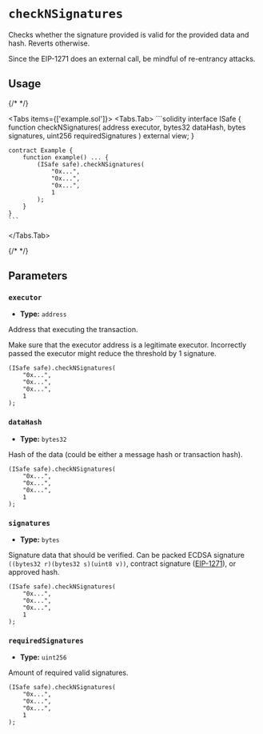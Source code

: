
# `checkNSignatures`

Checks whether the signature provided is valid for the provided data and hash. Reverts otherwise.

<Callout type='info'>
  Since the EIP-1271 does an external call, be mindful of re-entrancy attacks.
</Callout>

## Usage

{/* <!-- vale off --> */}

<Tabs items={['example.sol']}>
  <Tabs.Tab>
    ```solidity
    interface ISafe {
        function checkNSignatures(
            address executor,
            bytes32 dataHash,
            bytes signatures,
            uint256 requiredSignatures
        ) external view;
    }


    contract Example {
        function example() ... {
            (ISafe safe).checkNSignatures(
                "0x...",
                "0x...",
                "0x...",
                1
            );
        }
    }
    ```
  </Tabs.Tab>
</Tabs>

{/* <!-- vale on --> */}

## Parameters

### `executor`

- **Type:** `address`

Address that executing the transaction.

<Callout type='warning'>
  Make sure that the executor address is a legitimate executor. Incorrectly
  passed the executor might reduce the threshold by 1 signature.
</Callout>

```solidity focus=2
(ISafe safe).checkNSignatures(
    "0x...",
    "0x...",
    "0x...",
    1
);
```

### `dataHash`

- **Type:** `bytes32`

Hash of the data (could be either a message hash or transaction hash).

```solidity focus=3
(ISafe safe).checkNSignatures(
    "0x...",
    "0x...",
    "0x...",
    1
);
```

### `signatures`

- **Type:** `bytes`

Signature data that should be verified. Can be packed ECDSA signature `((bytes32 r)(bytes32 s)(uint8 v))`, contract signature ([EIP-1271](../../home/glossary.md#eip-1271)), or approved hash.

```solidity focus=4
(ISafe safe).checkNSignatures(
    "0x...",
    "0x...",
    "0x...",
    1
);
```

### `requiredSignatures`

- **Type:** `uint256`

Amount of required valid signatures.

```solidity focus=5
(ISafe safe).checkNSignatures(
    "0x...",
    "0x...",
    "0x...",
    1
);
```

